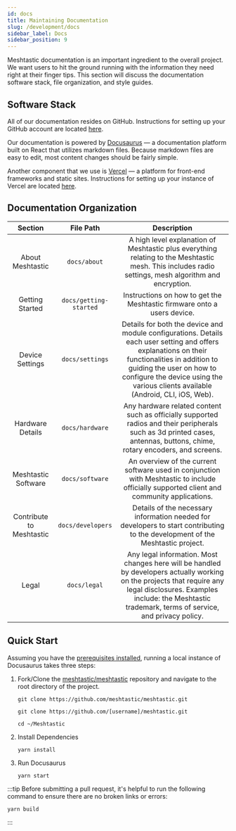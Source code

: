 ```yaml
---
id: docs
title: Maintaining Documentation
slug: /development/docs
sidebar_label: Docs
sidebar_position: 9
---
```


Meshtastic documentation is an important ingredient to the overall project. We want users to hit the ground running with the information they need right at their finger tips. This section will discuss the documentation software stack, file organization, and style guides.

## Software Stack

All of our documentation resides on GitHub. Instructions for setting up your GitHub account are located [here](/docs/development/reference/github).

Our documentation is powered by [Docusaurus](https://docusaurus.io) — a documentation platform built on React that utilizes markdown files. Because markdown files are easy to edit, most content changes should be fairly simple.

Another component that we use is [Vercel](https://vercel.com) — a platform for front-end frameworks and static sites. Instructions for setting up your instance of Vercel are located [here](/docs/development/documentation/publish#publish-to-vercel).

## Documentation Organization

|         Section          |        File Path        |                                                                                                          Description                                                                                                          |
| :----------------------: | :---------------------: | :---------------------------------------------------------------------------------------------------------------------------------------------------------------------------------------------------------------------------: |
|     About Meshtastic     |      `docs/about`       |                             A high level explanation of Meshtastic plus everything relating to the Meshtastic mesh.  This includes radio settings, mesh algorithm and encryption.                                             |
|     Getting Started      |  `docs/getting-started` |                                                                         Instructions on how to get the Meshtastic firmware onto a users device.                                                                               |
|      Device Settings     |     `docs/settings`     | Details for both the device and module configurations. Details each user setting and offers explanations on their functionalities in addition to guiding the user on how to configure the device using the various clients available (Android, CLI, iOS, Web).|
|     Hardware Details     |     `docs/hardware`     |                         Any hardware related content such as officially supported radios and their peripherals such as 3d printed cases, antennas, buttons, chime, rotary encoders, and screens.                              |
|   Meshtastic Software    |     `docs/software`     |                                      An overview of the current software used in conjunction with Meshtastic to include officially supported client and community applications.                                               |
| Contribute to Meshtastic |    `docs/developers`    |                                           Details of the necessary information needed for developers to start contributing to the development of the Meshtastic project.                                                      |
|          Legal           |      `docs/legal`       | Any legal information. Most changes here will be handled by developers actually working on the projects that require any legal disclosures. Examples include: the Meshtastic trademark, terms of service, and privacy policy. |

## Quick Start

Assuming you have the [prerequisites installed](/docs/development/documentation/local-dev#prerequisites), running a local instance of Docusaurus takes three steps:

1.  Fork/Clone the [meshtastic/meshtastic](https://github.com/meshtastic/meshtastic) repository and navigate to the root directory of the project.

    ```shell title="Clone the project"
    git clone https://github.com/meshtastic/meshtastic.git
    ```

    ```shell title="Clone fork of the project"
    git clone https://github.com/[username]/meshtastic.git
    ```

    ```shell title="Change Directory"
    cd ~/Meshtastic
    ```

2.  Install Dependencies

    ```shell title="Install dependencies using Yarn"
    yarn install
    ```

3.  Run Docusaurus

    ```shell title="Run node.js server"
    yarn start
    ```

:::tip
Before submitting a pull request, it's helpful to run the following command to ensure there are no broken links or errors:

```shell title="Build Project"
yarn build
```

:::

